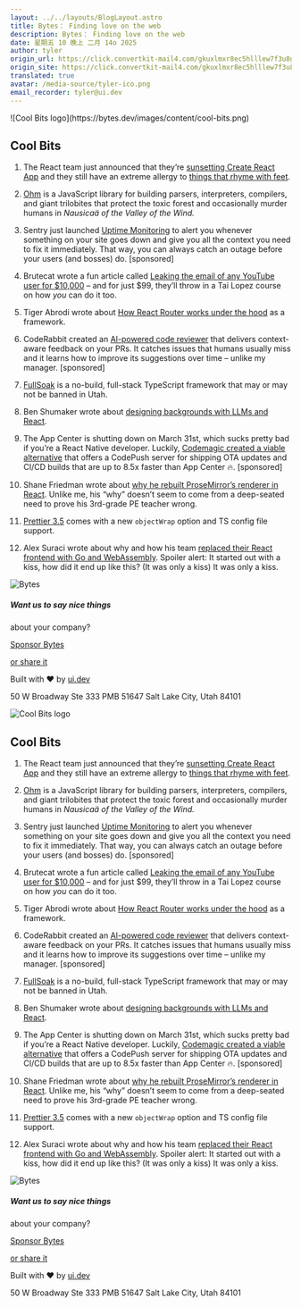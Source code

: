 ```yaml
---
layout: ../../layouts/BlogLayout.astro
title: Bytes： Finding love on the web
description: Bytes： Finding love on the web
date: 星期五 10 晚上 二月 14o 2025
author: tyler
origin_url: https://click.convertkit-mail4.com/gkuxlmxr8ec5hlllew7f3u8gom999tm/9qhzhdup7r8vlqf9/aHR0cHM6Ly9ieXRlcy5kZXYvYXJjaGl2ZXMvMzY3
origin_site: https://click.convertkit-mail4.com/gkuxlmxr8ec5hlllew7f3u8gom999tm/9qhzhdup7r8vlqf9/aHR0cHM6Ly9ieXRlcy5kZXYvYXJjaGl2ZXMvMzY3
translated: true
avatar: /media-source/tyler-ico.png
email_recorder: tyler@ui.dev
---
```



<Reference client:only="react" title="Bytes： Finding love on the web" url="https://click.convertkit-mail4.com/gkuxlmxr8ec5hlllew7f3u8gom999tm/9qhzhdup7r8vlqf9/aHR0cHM6Ly9ieXRlcy5kZXYvYXJjaGl2ZXMvMzY3" />

<Detail client:only="react">
	![Cool Bits logo](https://bytes.dev/images/content/cool-bits.png)

## Cool Bits

1.  The React team just announced that they’re [sunsetting Create React App](https://click.convertkit-mail4.com/gkuxlmxr8ec5hlllew7f3u8gom999tm/e0hph0u0xoz32ma8/aHR0cHM6Ly9yZWFjdC5kZXYvYmxvZy8yMDI1LzAyLzE0L3N1bnNldHRpbmctY3JlYXRlLXJlYWN0LWFwcA==) and they still have an extreme allergy to [things that rhyme with feet](https://click.convertkit-mail4.com/gkuxlmxr8ec5hlllew7f3u8gom999tm/7qh7h2uog5e2mqcz/aHR0cHM6Ly94LmNvbS9SeWFuQ2FybmlhdG8vc3RhdHVzLzE4OTA0ODE1Mzc2NDYyNDAwNzk=).
    
2.  [Ohm](https://click.convertkit-mail4.com/gkuxlmxr8ec5hlllew7f3u8gom999tm/owhkhwurzdem79hv/aHR0cHM6Ly9vaG1qcy5vcmcv) is a JavaScript library for building parsers, interpreters, compilers, and giant trilobites that protect the toxic forest and occasionally murder humans in _Nausicaä of the Valley of the Wind._
    
3.  Sentry just launched [Uptime Monitoring](https://click.convertkit-mail4.com/gkuxlmxr8ec5hlllew7f3u8gom999tm/z2hgh7u3gxz28xup/aHR0cHM6Ly9ibG9nLnNlbnRyeS5pby91cHRpbWUtbW9uaXRvcmluZy1ub3ctZ2EvP3V0bV9jYW1wYWlnbj11cHRpbWUtZnkyNnExLWV2ZXJncmVlbiZ1dG1fY29udGVudD1uZXdzbGV0dGVyLXVwdGltZWdhYmxvZy1yZWFkJnV0bV9tZWRpdW09cGFpZC1jb21tdW5pdHkmdXRtX3NvdXJjZT1ieXRlcw==) to alert you whenever something on your site goes down and give you all the context you need to fix it immediately. That way, you can always catch an outage before your users (and bosses) do. \[sponsored\]
    
4.  Brutecat wrote a fun article called [Leaking the email of any YouTube user for $10,000](https://click.convertkit-mail4.com/gkuxlmxr8ec5hlllew7f3u8gom999tm/p8hehquzvoewl0fq/aHR0cHM6Ly9icnV0ZWNhdC5jb20vYXJ0aWNsZXMvbGVha2luZy15b3V0dWJlLWVtYWlscw==) – and for just $99, they’ll throw in a Tai Lopez course on how _you_ can do it too.
    
5.  Tiger Abrodi wrote about [How React Router works under the hood](https://click.convertkit-mail4.com/gkuxlmxr8ec5hlllew7f3u8gom999tm/x0hph3uwg0mvlvf5/aHR0cHM6Ly90aWdlcmFicm9kaS5ibG9nL2hvdy1yZWFjdC1yb3V0ZXItd29ya3MtdW5kZXItdGhlLWhvb2Q=) as a framework.
    
6.  CodeRabbit created an [AI-powered code reviewer](https://click.convertkit-mail4.com/gkuxlmxr8ec5hlllew7f3u8gom999tm/6qhehou7qe48dmbo/aHR0cHM6Ly93d3cuY29kZXJhYmJpdC5haS8_dXRtX2NhbXBhaWduPW5ld3NsZXR0ZXJfYnl0ZXNfZmViMjUmdXRtX21lZGl1bT1ieXRlcyZ1dG1fc291cmNlPW5ld3NsZXR0ZXI=) that delivers context-aware feedback on your PRs. It catches issues that humans usually miss and it learns how to improve its suggestions over time – unlike my manager. \[sponsored\]
    
7.  [FullSoak](https://click.convertkit-mail4.com/gkuxlmxr8ec5hlllew7f3u8gom999tm/e0hph0u0xoz32rc8/aHR0cHM6Ly9qc3IuaW8vQGZ1bGxzb2FrL2Z1bGxzb2Fr) is a no-build, full-stack TypeScript framework that may or may not be banned in Utah.
    
8.  Ben Shumaker wrote about [designing backgrounds with LLMs and React](https://click.convertkit-mail4.com/gkuxlmxr8ec5hlllew7f3u8gom999tm/7qh7h2uog5e2mxfz/aHR0cHM6Ly93d3cudmlnaWxhbnQucnVuL2Jsb2cvZGVzaWduaW5nLWJhY2tncm91bmRzLXdpdGgtbGxtcy1hbmQtcmVhY3Q=).
    
9.  The App Center is shutting down on March 31st, which sucks pretty bad if you’re a React Native developer. Luckily, [Codemagic created a viable alternative](https://click.convertkit-mail4.com/gkuxlmxr8ec5hlllew7f3u8gom999tm/owhkhwurzdem7eav/aHR0cHM6Ly9jb2RlbWFnaWMuaW8vbWlncmF0aW9uLWZyb20tYXBwLWNlbnRlci8_dXRtX2NhbXBhaWduPWFwcF9jZW50ZXJfYnl0ZXMmdXRtX21lZGl1bT1lbWFpbCZ1dG1fc291cmNlPW5ld3NsZXR0ZXI=) that offers a CodePush server for shipping OTA updates and CI/CD builds that are up to 8.5x faster than App Center 🔥. \[sponsored\]
    
10.  Shane Friedman wrote about [why he rebuilt ProseMirror’s renderer in React](https://click.convertkit-mail4.com/gkuxlmxr8ec5hlllew7f3u8gom999tm/z2hgh7u3gxz28gbp/aHR0cHM6Ly9zbW9vcmVzLmRldi9wb3N0L3doeV9pX3JlYnVpbHRfcHJvc2VtaXJyb3Jfdmlldy8=). Unlike me, his “why” doesn’t seem to come from a deep-seated need to prove his 3rd-grade PE teacher wrong.
    
11.  [Prettier 3.5](https://click.convertkit-mail4.com/gkuxlmxr8ec5hlllew7f3u8gom999tm/p8hehquzvoew7kuq/aHR0cHM6Ly9wcmV0dGllci5pby9ibG9nLzIwMjUvMDIvMDkvMy41LjA=) comes with a new `objectWrap` option and TS config file support.
    
12.  Alex Suraci wrote about why and how his team [replaced their React frontend with Go and WebAssembly](https://click.convertkit-mail4.com/gkuxlmxr8ec5hlllew7f3u8gom999tm/x0hph3uwg0mv7ru5/aHR0cHM6Ly9kYWdnZXIuaW8vYmxvZy9yZXBsYWNlZC1yZWFjdC13aXRoLWdv). Spoiler alert: It started out with a kiss, how did it end up like this? (It was only a kiss) It was only a kiss.
    

![Bytes](https://bytes.dev/images/bytes-icon.png)

##### Want us to say nice things  
about your company?

[Sponsor Bytes](https://click.convertkit-mail4.com/gkuxlmxr8ec5hlllew7f3u8gom999tm/6qhehou7qe4825so/aHR0cHM6Ly9ieXRlcy5kZXYvYWR2ZXJ0aXNl)

[or share it](https://click.convertkit-mail4.com/gkuxlmxr8ec5hlllew7f3u8gom999tm/kkhmh2ul7vp09ehl/aHR0cHM6Ly9ieXRlcy5kZXYvc2hhcmU=)

Built with ❤️ by [ui.dev](https://click.convertkit-mail4.com/gkuxlmxr8ec5hlllew7f3u8gom999tm/58hvh8ume2wd9oi6/aHR0cHM6Ly91aS5kZXY=)

50 W Broadway Ste 333 PMB 51647 Salt Lake City, Utah 84101


</Detail>

![Cool Bits logo](https://bytes.dev/images/content/cool-bits.png)

## Cool Bits

1. The React team just announced that they’re [sunsetting Create React App](https://click.convertkit-mail4.com/gkuxlmxr8ec5hlllew7f3u8gom999tm/e0hph0u0xoz32ma8/aHR0cHM6Ly9yZWFjdC5kZXYvYmxvZy8yMDI1LzAyLzE0L3N1bnNldHRpbmctY3JlYXRlLXJlYWN0LWFwcA==) and they still have an extreme allergy to [things that rhyme with feet](https://click.convertkit-mail4.com/gkuxlmxr8ec5hlllew7f3u8gom999tm/7qh7h2uog5e2mqcz/aHR0cHM6Ly94LmNvbS9SeWFuQ2FybmlhdG8vc3RhdHVzLzE4OTA0ODE1Mzc2NDYyNDAwNzk=).

2. [Ohm](https://click.convertkit-mail4.com/gkuxlmxr8ec5hlllew7f3u8gom999tm/owhkhwurzdem79hv/aHR0cHM6Ly9vaG1qcy5vcmcv) is a JavaScript library for building parsers, interpreters, compilers, and giant trilobites that protect the toxic forest and occasionally murder humans in *Nausicaä of the Valley of the Wind.*

3. Sentry just launched [Uptime Monitoring](https://click.convertkit-mail4.com/gkuxlmxr8ec5hlllew7f3u8gom999tm/z2hgh7u3gxz28xup/aHR0cHM6Ly9ibG9nLnNlbnRyeS5pby91cHRpbWUtbW9uaXRvcmluZy1ub3ctZ2EvP3V0bV9jYW1wYWlnbj11cHRpbWUtZnkyNnExLWV2ZXJncmVlbiZ1dG1fY29udGVudD1uZXdzbGV0dGVyLXVwdGltZWdhYmxvZy1yZWFkJnV0bV9tZWRpdW09cGFpZC1jb21tdW5pdHkmdXRtX3NvdXJjZT1ieXRlcw==) to alert you whenever something on your site goes down and give you all the context you need to fix it immediately. That way, you can always catch an outage before your users (and bosses) do. \[sponsored]

4. Brutecat wrote a fun article called [Leaking the email of any YouTube user for $10,000](https://click.convertkit-mail4.com/gkuxlmxr8ec5hlllew7f3u8gom999tm/p8hehquzvoewl0fq/aHR0cHM6Ly9icnV0ZWNhdC5jb20vYXJ0aWNsZXMvbGVha2luZy15b3V0dWJlLWVtYWlscw==) – and for just $99, they’ll throw in a Tai Lopez course on how *you* can do it too.

5. Tiger Abrodi wrote about [How React Router works under the hood](https://click.convertkit-mail4.com/gkuxlmxr8ec5hlllew7f3u8gom999tm/x0hph3uwg0mvlvf5/aHR0cHM6Ly90aWdlcmFicm9kaS5ibG9nL2hvdy1yZWFjdC1yb3V0ZXItd29ya3MtdW5kZXItdGhlLWhvb2Q=) as a framework.

6. CodeRabbit created an [AI-powered code reviewer](https://click.convertkit-mail4.com/gkuxlmxr8ec5hlllew7f3u8gom999tm/6qhehou7qe48dmbo/aHR0cHM6Ly93d3cuY29kZXJhYmJpdC5haS8_dXRtX2NhbXBhaWduPW5ld3NsZXR0ZXJfYnl0ZXNfZmViMjUmdXRtX21lZGl1bT1ieXRlcyZ1dG1fc291cmNlPW5ld3NsZXR0ZXI=) that delivers context-aware feedback on your PRs. It catches issues that humans usually miss and it learns how to improve its suggestions over time – unlike my manager. \[sponsored]

7. [FullSoak](https://click.convertkit-mail4.com/gkuxlmxr8ec5hlllew7f3u8gom999tm/e0hph0u0xoz32rc8/aHR0cHM6Ly9qc3IuaW8vQGZ1bGxzb2FrL2Z1bGxzb2Fr) is a no-build, full-stack TypeScript framework that may or may not be banned in Utah.

8. Ben Shumaker wrote about [designing backgrounds with LLMs and React](https://click.convertkit-mail4.com/gkuxlmxr8ec5hlllew7f3u8gom999tm/7qh7h2uog5e2mxfz/aHR0cHM6Ly93d3cudmlnaWxhbnQucnVuL2Jsb2cvZGVzaWduaW5nLWJhY2tncm91bmRzLXdpdGgtbGxtcy1hbmQtcmVhY3Q=).

9. The App Center is shutting down on March 31st, which sucks pretty bad if you’re a React Native developer. Luckily, [Codemagic created a viable alternative](https://click.convertkit-mail4.com/gkuxlmxr8ec5hlllew7f3u8gom999tm/owhkhwurzdem7eav/aHR0cHM6Ly9jb2RlbWFnaWMuaW8vbWlncmF0aW9uLWZyb20tYXBwLWNlbnRlci8_dXRtX2NhbXBhaWduPWFwcF9jZW50ZXJfYnl0ZXMmdXRtX21lZGl1bT1lbWFpbCZ1dG1fc291cmNlPW5ld3NsZXR0ZXI=) that offers a CodePush server for shipping OTA updates and CI/CD builds that are up to 8.5x faster than App Center 🔥. \[sponsored]

10. Shane Friedman wrote about [why he rebuilt ProseMirror’s renderer in React](https://click.convertkit-mail4.com/gkuxlmxr8ec5hlllew7f3u8gom999tm/z2hgh7u3gxz28gbp/aHR0cHM6Ly9zbW9vcmVzLmRldi9wb3N0L3doeV9pX3JlYnVpbHRfcHJvc2VtaXJyb3Jfdmlldy8=). Unlike me, his “why” doesn’t seem to come from a deep-seated need to prove his 3rd-grade PE teacher wrong.

11. [Prettier 3.5](https://click.convertkit-mail4.com/gkuxlmxr8ec5hlllew7f3u8gom999tm/p8hehquzvoew7kuq/aHR0cHM6Ly9wcmV0dGllci5pby9ibG9nLzIwMjUvMDIvMDkvMy41LjA=) comes with a new `objectWrap` option and TS config file support.

12. Alex Suraci wrote about why and how his team [replaced their React frontend with Go and WebAssembly](https://click.convertkit-mail4.com/gkuxlmxr8ec5hlllew7f3u8gom999tm/x0hph3uwg0mv7ru5/aHR0cHM6Ly9kYWdnZXIuaW8vYmxvZy9yZXBsYWNlZC1yZWFjdC13aXRoLWdv). Spoiler alert: It started out with a kiss, how did it end up like this? (It was only a kiss) It was only a kiss.

![Bytes](https://bytes.dev/images/bytes-icon.png)

##### Want us to say nice things

about your company?

[Sponsor Bytes](https://click.convertkit-mail4.com/gkuxlmxr8ec5hlllew7f3u8gom999tm/6qhehou7qe4825so/aHR0cHM6Ly9ieXRlcy5kZXYvYWR2ZXJ0aXNl)

[or share it](https://click.convertkit-mail4.com/gkuxlmxr8ec5hlllew7f3u8gom999tm/kkhmh2ul7vp09ehl/aHR0cHM6Ly9ieXRlcy5kZXYvc2hhcmU=)

Built with ❤️ by [ui.dev](https://click.convertkit-mail4.com/gkuxlmxr8ec5hlllew7f3u8gom999tm/58hvh8ume2wd9oi6/aHR0cHM6Ly91aS5kZXY=)

50 W Broadway Ste 333 PMB 51647 Salt Lake City, Utah 84101


